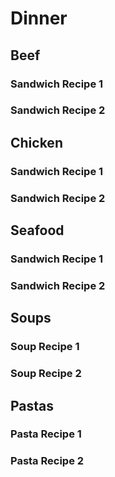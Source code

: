 # Dinner {-}

## Beef {-}
### Sandwich Recipe 1 {-}
### Sandwich Recipe 2 {-}

## Chicken {-}
### Sandwich Recipe 1 {-}
### Sandwich Recipe 2 {-}

## Seafood {-}
### Sandwich Recipe 1 {-}
### Sandwich Recipe 2 {-}

## Soups {-}
### Soup Recipe 1 {-}
### Soup Recipe 2 {-}

## Pastas {-}
### Pasta Recipe 1 {-}
### Pasta Recipe 2 {-}



